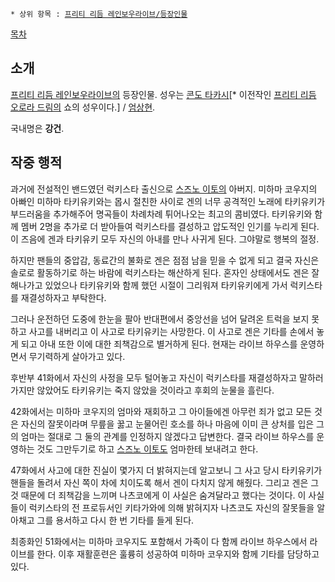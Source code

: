  * 상위 항목 : [[프리티 리듬 레인보우라이브/등장인물]]

[[목차]]
== 소개 ==
[[프리티 리듬 레인보우라이브]]의 등장인물. 성우는 [[콘도 타카시]][* 이전작인 [[프리티 리듬 오로라 드림]]의 쇼의 성우이다.] / [[엄상현]].

국내명은 '''강건'''.

== 작중 행적 ==
과거에 전설적인 밴드였던 럭키스타 출신으로 [[스즈노 이토]]의 아버지. 미하마 코우지의 아빠인 미하마 타키유키와는 몹시 절친한 사이로 겐의 너무 공격적인 노래에 타키유키가 부드러움을 추가해주어 명곡들이 차례차례 튀어나오는 최고의 콤비였다. 타키유키와 함께 멤버 2명을 추가로 더 받아들여 럭키스타를 결성하고 압도적인 인기를 누리게 된다. 이 즈음에 겐과 타키유키 모두 자신의 아내를 만나 사귀게 된다. 그야말로 행복의 절정.

하지만 팬들의 중압감, 동료간의 불화로 겐은 점점 남을 믿을 수 없게 되고 결국 자신은 솔로로 활동하기로 하는 바람에 럭키스타는 해산하게 된다. 혼자인 상태에서도 겐은 잘 해나가고 있었으나 타키유키와 함께 했던 시절이 그리워져 타키유키에게 가서 럭키스타를 재결성하자고 부탁한다.

그러나 운전하던 도중에 한눈을 팔아 반대편에서 중앙선을 넘어 달려온 트럭을 보지 못하고 사고를 내버리고 이 사고로 타키유키는 사망한다. 이 사고로 겐은 기타를 손에서 놓게 되고 아내 또한 이에 대한 죄책감으로 별거하게 된다. 현재는 라이브 하우스를 운영하면서 무기력하게 살아가고 있다.
 
후반부 41화에서 자신의 사정을 모두 털어놓고 자신이 럭키스타를 재결성하자고 말하러 가지만 않았어도 타키유키는 죽지 않았을 것이라고 후회의 눈물을 흘린다.

42화에서는 미하마 코우지의 엄마와 재회하고 그 아이들에겐 아무런 죄가 없고 모든 것은 자신의 잘못이라며 무릎을 꿇고 눈물어린 호소를 하나 마음에 이미 큰 상처를 입은 그의 엄마는 절대로 그 둘의 관계를 인정하지 않겠다고 답변한다. 결국 라이브 하우스를 운영하는 것도 그만두기로 하고 [[스즈노 이토]]도 엄마한테 보내려고 한다.

47화에서 사고에 대한 진실이 몇가지 더 밝혀지는데 알고보니 그 사고 당시 타키유키가 핸들을 돌려서 자신 쪽이 차에 치이도록 해서 겐이 다치지 않게 해줬다. 그리고 겐은 그것 때문에 더 죄책감을 느끼며 나츠코에게 이 사실은 숨겨달라고 했다는 것이다. 이 사실들이 럭키스타의 전 프로듀서인 키타가와에 의해 밝혀지자 나츠코도 자신의 잘못들을 알아채고 그를 용서하고 다시 한 번 기타를 들게 된다.

최종화인 51화에서는 미하마 코우지도 포함해서 가족이 다 함께 라이브 하우스에서 라이브를 한다. 이후 재활훈련은 훌륭히 성공하여 미하마 코우지와 함께 기타를 담당하고 있다. 


